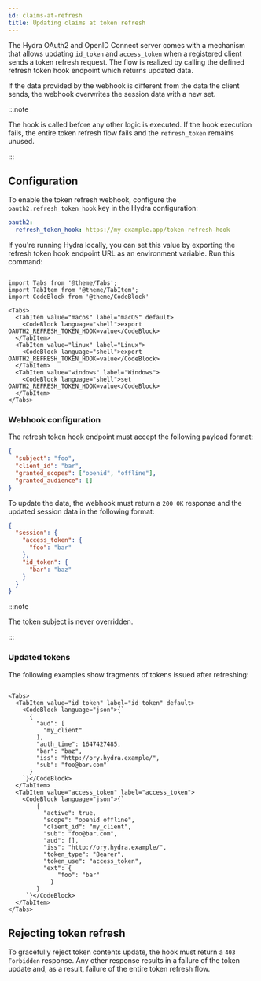 ```yaml
---
id: claims-at-refresh
title: Updating claims at token refresh
---
```


The Hydra OAuth2 and OpenID Connect server comes with a mechanism that allows
updating `id_token` and `access_token` when a registered client sends a token
refresh request. The flow is realized by calling the defined refresh token hook
endpoint which returns updated data.

If the data provided by the webhook is different from the data the client sends,
the webhook overwrites the session data with a new set.

:::note

The hook is called before any other logic is executed. If the hook execution
fails, the entire token refresh flow fails and the `refresh_token` remains
unused.

:::

## Configuration

To enable the token refresh webhook, configure the `oauth2.refresh_token_hook`
key in the Hydra configuration:

```yaml
oauth2:
  refresh_token_hook: https://my-example.app/token-refresh-hook
```

If you're running Hydra locally, you can set this value by exporting the refresh
token hook endpoint URL as an environment variable. Run this command:

```mdx-code-block

import Tabs from '@theme/Tabs';
import TabItem from '@theme/TabItem';
import CodeBlock from '@theme/CodeBlock'

<Tabs>
  <TabItem value="macos" label="macOS" default>
    <CodeBlock language="shell">export OAUTH2_REFRESH_TOKEN_HOOK=value</CodeBlock>
  </TabItem>
  <TabItem value="linux" label="Linux">
    <CodeBlock language="shell">export OAUTH2_REFRESH_TOKEN_HOOK=value</CodeBlock>
  </TabItem>
  <TabItem value="windows" label="Windows">
    <CodeBlock language="shell">set OAUTH2_REFRESH_TOKEN_HOOK=value</CodeBlock> 
  </TabItem>
</Tabs>
```

### Webhook configuration

The refresh token hook endpoint must accept the following payload format:

```json
{
  "subject": "foo",
  "client_id": "bar",
  "granted_scopes": ["openid", "offline"],
  "granted_audience": []
}
```

To update the data, the webhook must return a `200 OK` response and the updated
session data in the following format:

```json
{
  "session": {
    "access_token": {
      "foo": "bar"
    },
    "id_token": {
      "bar": "baz"
    }
  }
}
```

:::note

The token subject is never overridden.

:::

### Updated tokens

The following examples show fragments of tokens issued after refreshing:

```mdx-code-block

<Tabs>
  <TabItem value="id_token" label="id_token" default>
    <CodeBlock language="json">{` 
      {
        "aud": [
          "my_client"
        ],
        "auth_time": 1647427485,
        "bar": "baz",
        "iss": "http://ory.hydra.example/",
        "sub": "foo@bar.com"
      }
    `}</CodeBlock>
  </TabItem>
  <TabItem value="access_token" label="access_token">
    <CodeBlock language="json">{`
        {
          "active": true,
          "scope": "openid offline",
          "client_id": "my_client",
          "sub": "foo@bar.com",
          "aud": [],
          "iss": "http://ory.hydra.example/",
          "token_type": "Bearer",
          "token_use": "access_token",
          "ext": {
              "foo": "bar"
            }
        }  
     `}</CodeBlock>
  </TabItem>
</Tabs>
```

## Rejecting token refresh

To gracefully reject token contents update, the hook must return a
`403 Forbidden` response. Any other response results in a failure of the token
update and, as a result, failure of the entire token refresh flow.
